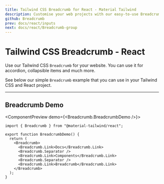 ```yaml
---
title: Tailwind CSS Breadcrumb for React - Material Tailwind
description: Customise your web projects with our easy-to-use Breadcrumb component for Tailwind CSS and React using Material Design guidelines.
github: Breadcrumb
prev: docs/react/inputs
next: docs/react/Breadcrumb-group
---
```


# Tailwind CSS Breadcrumb - React

Use our Tailwind CSS `Breadcrumb` for your website. You can use it for accordion, collapsible items and much more.

See below our simple `Breadcrumb` example that you can use in your Tailwind CSS and React project.

---

## Breadcrumb Demo

<ComponentPreview demo={<Breadcrumb.BreadcrumbDemo />}>
```tsx
import { Breadcrumb } from "@material-tailwind/react";

export function BreadcrumbDemo() {
  return (
    <Breadcrumb>
      <Breadcrumb.Link>Docs</Breadcrumb.Link>
      <Breadcrumb.Separator />
      <Breadcrumb.Link>Components</Breadcrumb.Link>
      <Breadcrumb.Separator />
      <Breadcrumb.Link>Breadcrumb</Breadcrumb.Link>
    </Breadcrumb>
  );
}
```
</ComponentPreview>